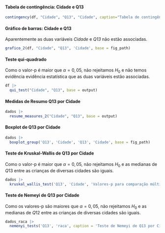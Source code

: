 
#### Tabela de contingência: Cidade e Q13

```r
contingency(df, "Cidade", "Q13", "Cidade", caption="Tabela de contingência: Cidade e Q13.", base = output)
```

#### Gráfico de barras: Cidade e Q13

Aparentemente as duas variáveis _Cidade_ e _Q13_ não estão associadas.

```r
grafico_2(df, "Cidade", "Q13", 'Cidade', base = fig_path)
```

#### Teste qui-quadrado

Como o valor-p é maior que $\alpha=0,05$, não rejeitamos $H_0$ e não temos evidência evidência estatística que as duas variáveis estão associadas. 

```r
df |> 
  qui_test("Cidade", "Q13", base = output)
```

\cleardoublepage

#### Medidas de Resumo Q13 por Cidade


```r
dados |> 
  resume_measures_2("Cidade", "Q13", base = output)
```

#### Boxplot de Q13 por Cidade 


```r
dados |>
  boxplot_group('Q13', 'Cidade', 'Q13', 'Cidade', base = fig_path)
```

#### Teste de Kruskal-Wallis de Q13 por Cidade


Como o valor-p é maior que $\alpha=0,05$, não rejeitamos $H_0$ e as medianas de $Q13$ entre as crianças de diversas cidades são iguais.

```r
dados |> 
  kruskal_wallis_test('Q13', 'Cidade', 'Valores-p para comparação múltipla de medianas: Q13 e Cidade.', base = output)
```

#### Teste de Nemeyi de Q13 por Cidade

Como os valores-p são maiores que $\alpha=0,05$, não rejeitamos $H_0$ e as medianas de $Q12$ entre as crianças de diversas cidades são iguais.

```r
dados_raca |> 
  nemenyi_tests('Q13', 'raca', caption = 'Teste de Nemeyi de Q13 por Cidade.', base = output)
``` 